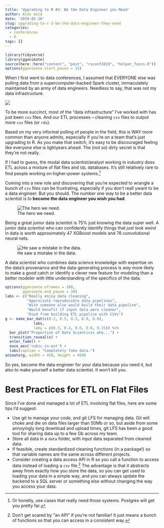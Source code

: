 ```yaml
---
title: 'Upgrading to R #3: Be the Data Engineer you Need'
author: Alex Gold
date: '2019-02-20'
slug: upgrading-to-r-3-be-the-data-engineer-they-need
categories: 
  - conferences
  - R
tags: []
---
```


```r
library(tidyverse)
library(gganimate)
source(here::here("content", "post", "rsconf2019", "helper_funcs.R"))
options(gganimate.start_pause = 15)
```

When I first went to data conferences, I assumed that EVERYONE else was pulling data from a supercomputer-backed Spark cluster, immaculately maintained by an army of data engineers. Needless to say, that was not my data infrastructure.

![](/post/2019-02-20-you-are-the-data-engineer-they-need_files/understatemetn.gif)

To be more succinct, most of the "data infrastructure" I've worked with has just been `csv` files. And our ETL processes -- cleaning `csv` files to output more `csv` files (or `rds`).

Based on my very informal polling of people in the field, this is WAY more common than anyone admits, especially if you're on a team that's just upgrading to R. As you make that switch, it's easy to be discouraged feeling like everyone else is lightyears ahead. The (not so) dirty secret is that they're not really. 

If I had to guess, the modal data scientist/analyst working in industry does ETL across a mixture of flat files and `SQL` databases. It's still relatively rare to find people working on higher-power systems.[^1]

Coming into a new role and discovering that you're expected to wrangle a bunch of `csv` files can be frustrating, especially if you don't reall ywant to be a data engineer. But you should. The number one way to be a better data scientist is to **become the data engineer you wish you had**.

![The hero we need.](/post/2019-02-20-you-are-the-data-engineer-they-need_files/batman.gif)

Being a great junior data scientist is 75% just knowing the data super well. A junior data scientist who can confidently identify things that *just look weird* in data is worth approximately 47 XGBoost models and 76 convolutional neural nets. 

![He saw a mistake in the data.](/post/2019-02-20-you-are-the-data-engineer-they-need_files/wrong.gif)

A data scientist who combines data science knowledge with expertise on the data's provenance and the data-generating process is *way* more likely to make a good catch or identify a clever new feature for modeling than a better modeler with little understanding of the specifics of the data.

```r
options(gganimate.nframes = 100,
        gganimate.end_pause = 30)
labs <- c("Really enjoy data cleaning",
          "Appreciate reproducible data pipelines",
          "Wish someone else would build their data pipeline",
          "Would benefit if input data were cleaner",
          "Died from building ETL pipeline with CSVs")
g <- make_bar_dat(c(0.2, 0.5, 0.5, 0.9, 0.0),
             labs,
             laby = c(0.3, 0.4, 0.6, 0.8, 0.15)) %>%
  bar_plot("Proportion of Data Scientists who...") +
  transition_reveal(x) +
  enter_fade() +
  ease_aes('cubic-in-out') +
  labs(caption = "Completely fake data.")
animate(g, width = 450, height = 450)
```

So yes, become the data engineer for your data because you need it, but also to make yourself a better data scientist. It won't kill you.

# Best Practices for ETL on Flat Files
Since I've done and managed a lot of ETL involving flat files, here are some tips I'd suggest:

- Use git to manage your code, and git LFS for managing data. Git will choke and die on data files larger than 50Mb or so, but aside from some annoyingly long download and upload times, git LFS has been a good tool for sharing data up to a few Gb across my team.
- Store all data in a `data` folder, with input data separated from cleaned data.
- If feasible, create standardized cleaning functions (in a package!) so that variable names are the same across different projects.
- Consider creating a data access API in R so you call a function to access data instead of loading a `csv` file.[^2] The advantage is that it abstracts away from exactly how you store the data, so you can get used to loading your data in a simple way, and you can always update the backend to a SQL server or something else without changing the way you access your data.


[^1]: Or honetly, use cases that really need those systems. Postgres will get you pretty far.
[^2]: Don't get scared by "an API" if you're not familiar! It just means a bunch of functions so that you can access in a consistent way.
